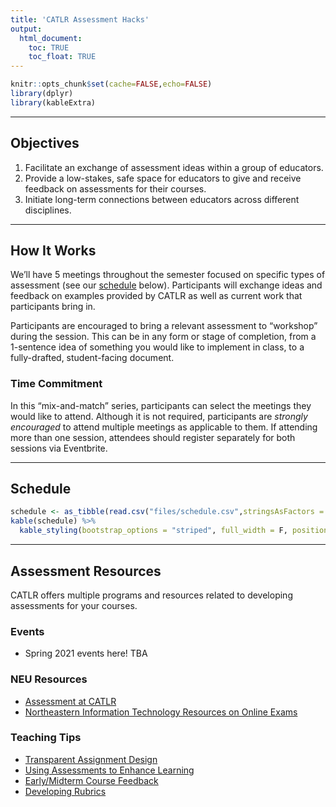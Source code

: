```yaml
---
title: 'CATLR Assessment Hacks'
output: 
  html_document:
    toc: TRUE
    toc_float: TRUE
---
```

  
```r
knitr::opts_chunk$set(cache=FALSE,echo=FALSE)
library(dplyr)
library(kableExtra)
```
  
***
  
## Objectives  
  
1. Facilitate an exchange of assessment ideas within a group of educators.  
2. Provide a low-stakes, safe space for educators to give and receive feedback on assessments for their courses.  
3. Initiate long-term connections between educators across different disciplines.  
  
***
  
## How It Works  
  
We'll have 5 meetings throughout the semester focused on specific types of assessment (see our [schedule](#schedule) below). Participants will exchange ideas and feedback on examples provided by CATLR as well as current work that participants bring in.   
  
Participants are encouraged to bring a relevant assessment to "workshop" during the session. This can be in any form or stage of completion, from a 1-sentence idea of something you would like to implement in class, to a fully-drafted, student-facing document.   
  
### Time Commitment  
  
In this "mix-and-match" series, participants can select the meetings they would like to attend. Although it is not required, participants are *strongly encouraged* to attend multiple meetings as applicable to them. If attending more than one session, attendees should register separately for both sessions via Eventbrite.   
  
***  

## Schedule {#schedule}  
  
```r
schedule <- as_tibble(read.csv("files/schedule.csv",stringsAsFactors = FALSE))
kable(schedule) %>%
  kable_styling(bootstrap_options = "striped", full_width = F, position = "left")
```
  
***  
  
## Assessment Resources  
   
CATLR offers multiple programs and resources related to developing assessments for your courses.  
   
### Events  
  
* Spring 2021 events here! TBA  
  
### NEU Resources  
     
* [Assessment at CATLR](https://learning.northeastern.edu/explore/assessment/)  
* [Northeastern Information Technology Resources on Online Exams](https://service.northeastern.edu/tech?id=kb_article&sys_id=42ffbee8db7f5010540e4b80ba9619fe&utm_source=091120_facstaff&utm_medium=email&utm_campaign=tech_update)  
  
### Teaching Tips  
  
* [Transparent Assignment Design](https://learning.northeastern.edu/transparent-assignment-design/)  
* [Using Assessments to Enhance Learning](https://learning.northeastern.edu/using-assessments-to-enhance-learning/)  
* [Early/Midterm Course Feedback](https://learning.northeastern.edu/midterm-course-feedback/)  
* [Developing Rubrics](https://learning.northeastern.edu/developing-rubrics/)  
  

